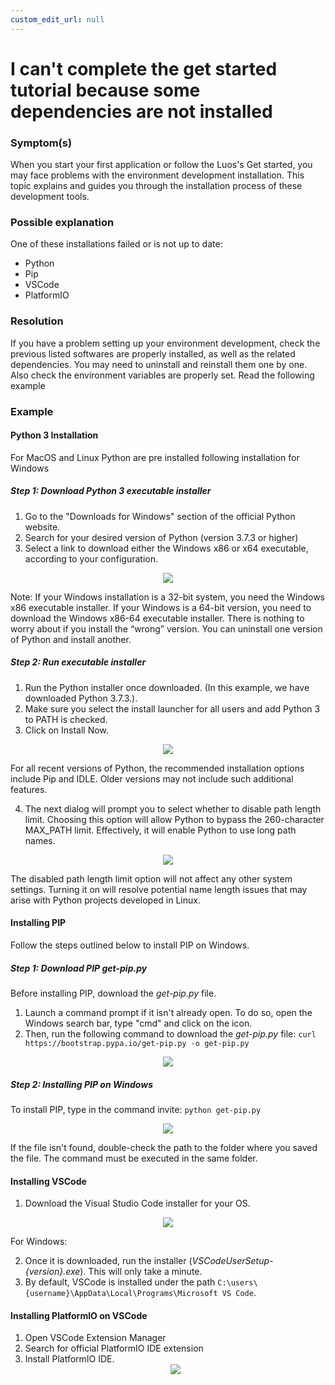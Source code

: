 ```yaml
---
custom_edit_url: null
---
```



# I can't complete the get started tutorial because some dependencies are not installed

### Symptom(s)

When you start your first application or follow the Luos's Get started, you may face problems with the environment development installation. This topic explains and guides you through the installation process of these development tools.

### Possible explanation

One of these installations failed or is not up to date:

- Python
- Pip
- VSCode
- PlatformIO

### Resolution

If you have a problem setting up your environment development, check the previous listed softwares are properly installed, as well as the related dependencies. You may need to uninstall and reinstall them one by one. Also check the environment variables are properly set.
Read the following example

### Example

#### Python 3 Installation

For MacOS and Linux Python are pre installed following installation for Windows

##### Step 1: Download Python 3 executable installer

1. Go to the "Downloads for Windows" section of the official Python website.
2. Search for your desired version of Python (version 3.7.3 or higher)
3. Select a link to download either the Windows x86 or x64 executable, according to your configuration.

<div align="center">
  <Image src="/img/faq/python_release_windows.png" />
</div>

Note: If your Windows installation is a 32-bit system, you need the Windows x86 executable installer. If your Windows is a 64-bit version, you need to download the Windows x86-64 executable installer. There is nothing to worry about if you install the “wrong” version. You can uninstall one version of Python and install another.

##### Step 2: Run executable installer

1. Run the Python installer once downloaded. (In this example, we have downloaded Python 3.7.3.).
2. Make sure you select the install launcher for all users and add Python 3 to PATH is checked.
3. Click on Install Now.

<div align="center">
  <Image src="/assets/images/faq/python_path.png" />
</div>

For all recent versions of Python, the recommended installation options include Pip and IDLE. Older versions may not include such additional features.

4. The next dialog will prompt you to select whether to disable path length limit. Choosing this option will allow Python to bypass the 260-character MAX_PATH limit. Effectively, it will enable Python to use long path names.

<div align="center">
  <Image src="/assets/images/faq/python_length_limit.png" />
</div>

The disabled path length limit option will not affect any other system settings. Turning it on will resolve potential name length issues that may arise with Python projects developed in Linux.

#### Installing PIP

Follow the steps outlined below to install PIP on Windows.

##### Step 1: Download PIP _get-pip.py_

Before installing PIP, download the _get-pip.py_ file.

1. Launch a command prompt if it isn't already open. To do so, open the Windows search bar, type "cmd" and click on the icon.
2. Then, run the following command to download the _get-pip.py_ file:
   `curl https://bootstrap.pypa.io/get-pip.py -o get-pip.py`

<div align="center">
  <Image src="/assets/images/faq/pip_install.png" />
</div>

##### Step 2: Installing PIP on Windows

To install PIP, type in the command invite:
`python get-pip.py`

<div align="center">
  <Image src="/assets/images/faq/pip_install_progress.png" />
</div>

If the file isn't found, double-check the path to the folder where you saved the file. The command must be executed in the same folder.

#### Installing VSCode

1. Download the Visual Studio Code installer for your OS.

<div align="center">
  <Image src="/assets/images/faq/vscode_install.png" />
</div>

For Windows:

2. Once it is downloaded, run the installer (_VSCodeUserSetup-{version}.exe_). This will only take a minute.
3. By default, VSCode is installed under the path `C:\users\{username}\AppData\Local\Programs\Microsoft VS Code`.

#### Installing PlatformIO on VSCode

1. Open VSCode Extension Manager
2. Search for official PlatformIO IDE extension
3. Install PlatformIO IDE.
   <div align="center">
     <Image src="/assets/images/faq/pio_install.png" />
   </div>

